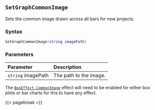 ## `SetGraphCommonImage`

Sets the common image\index{images!bar backgrounds} drawn across all bars for new projects.

### Syntax {-}

``` .lua
SetGraphCommonImage(string imagePath)
```

### Parameters {-}

**Parameter** | **Description**
| :-- | :-- |
| `string` imagePath | The path to the image. |

::: {.callout-note}
The [`BoxEffect.CommonImage`](#boxeffect) effect will need to be enabled for either box plots or bar charts for this to have any effect.
:::

{{< pagebreak >}}